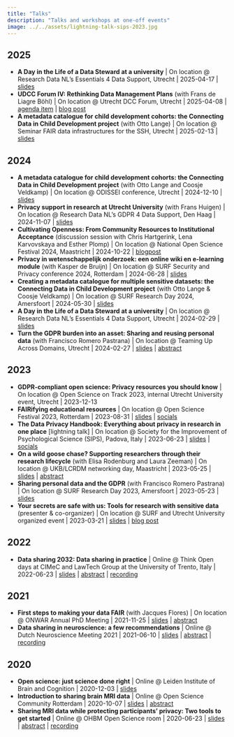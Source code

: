 ```yaml
---
title: "Talks"
description: "Talks and workshops at one-off events"
image: ../../assets/lightning-talk-sips-2023.jpg
---
```


## 2025

- **A Day in the Life of a Data Steward at a university** | On location @ Research Data NL’s Essentials 4 Data Support, Utrecht | 2025-04-17 | [slides](https://osf.io/ceanf)
- **UDCC Forum IV: Rethinking Data Management Plans** (with Frans de Liagre Böhl) | On location @ Utrecht DCC Forum, Utrecht | 2025-04-08 | [agenda item](https://www.uu.nl/en/events/udcc-forum-8-april-data-management-plan) | [blog post](https://www.uu.nl/en/news/udcc-forum-dialogue-vi-rethinking-the-dmp)
- **A metadata catalogue for child development cohorts: the Connecting Data in Child Development project** (with Otto Lange) | On location @ Seminar FAIR data infrastructures for the SSH, Utrecht | 2025-02-13 | [slides](https://doi.org/10.5281/zenodo.14499126)

## 2024

- **A metadata catalogue for child development cohorts: the Connecting Data in Child Development project** (with Otto Lange and Coosje Veldkamp) | On location @ ODISSEI conference, Utrecht | 2024-12-10 | [slides](https://doi.org/10.5281/zenodo.14499126)
- **Privacy support in research at Utrecht University** (with Frans Huigen) | On location @ Research Data NL's GDPR 4 Data Support, Den Haag | 2024-11-07 | [slides](https://doi.org/10.5281/zenodo.14046114)
- **Cultivating Openness: From Community Resources to Institutional Acceptance** (discussion session with Chris Hartgerink, Lena Karvovskaya and Esther Plomp) | On location @ National Open Science Festival 2024, Maastricht | 2024-10-22 | [blogpost](https://doi.org/10.54900/5ftry-a6r07)
- **Privacy in wetenschappelijk onderzoek: een online wiki en e-learning module** (with Kasper de Bruijn) | On location @ SURF Security and Privacy conference 2024, Rotterdam | 2024-06-28 | [slides](https://doi.org/10.5281/zenodo.12627104)
- **Creating a metadata catalogue for multiple sensitive datasets: the Connecting Data in Child Development project** (with Otto Lange & Coosje Veldkamp) | On location @ SURF Research Day 2024, Amersfoort | 2024-05-30 | [slides](https://doi.org/10.5281/zenodo.12699407)
- **A Day in the Life of a Data Steward at a university** | On location @ Research Data NL's Essentials 4 Data Support, Utrecht | 2024-02-29 | [slides](https://osf.io/6s2bt)
- **Turn the GDPR burden into an asset: Sharing and reusing personal data** (with Francisco Romero Pastrana) | On location @ Teaming Up Across Domains, Utrecht |  2024-02-27 | [slides](https://doi.org/10.5281/zenodo.10726850) | [abstract](https://tdcc.nl/evenementen/teaming-up-across-domains/)

## 2023

- **GDPR-compliant open science: Privacy resources you should know** | On location @ Open Science on Track 2023, internal Utrecht University event, Utrecht | 2023-12-13
- **FAIRifying educational resources** | On location @ Open Science Festival 2023, Rotterdam | 2023-08-31 | [slides](https://doi.org/10.5281/zenodo.8382509) | [socials](https://x.com/eScienceCenter/status/1697188948563427390) 
- **The Data Privacy Handbook: Everything about privacy in research in one place** [lightning talk] | On location @ Society for the Improvement of Psychological Science (SIPS), Padova, Italy | 2023-06-23 | [slides](https://osf.io/ecgzu) | [socials](https://x.com/GorillaPsyc/status/1672222638192689155)
- **On a wild goose chase? Supporting researchers through their research lifecycle** (with Elisa Rodenburg and Laura Zeeman) | On location @ UKB/LCRDM networking day, Maastricht | 2023-05-25 | [slides](https://doi.org/10.5281/zenodo.8088867) | [abstract](https://lcrdm.nl/wp-content/uploads/2023/07/Program-Open-Science-Festival-Maastricht-UKB-LCRDM-Networking-Day-2023.pdf)
- **Sharing personal data and the GDPR** (with Francisco Romero Pastrana) | On location @ SURF Research Day 2023, Amersfoort | 2023-05-23 | [slides](https://www.slideshare.net/slideshow/sharing-personal-data-and-the-gdpr-how-can-it-be-done-francisco-romero-pastrana-dorien-huijser-srd23/258248777)
- **Your secrets are safe with us: Tools for research with sensitive data** (presenter & co-organizer) | On location @ SURF and Utrecht University organized event | 2023-03-21 | [slides](https://doi.org/10.5281/zenodo.7778159) | [blog post](https://communities.surf.nl/en/oplossingen-voor-online-onderzoeksomgevingen/article/tools-for-research-with-sensitive-data)

## 2022

- **Data sharing 2032: Data sharing in practice** | Online @ Think Open days at CIMeC and LawTech Group at the University of Trento, Italy | 2022-06-23 | [slides](https://doi.org/10.5281/zenodo.6759094) | [abstract](https://webmagazine.unitn.it/en/evento/cimec/110249/think-open-days) | [recording](https://www.youtube.com/watch?v=T8CnuUa7WnA&list=PLiX54geLkpPJdw_p6ZDh7KOx0IoP_spZS&index=2)

## 2021

- **First steps to making your data FAIR** (with Jacques Flores) | On location @ ONWAR Annual PhD Meeting | 2021-11-25 | [slides](https://osf.io/yb65p/) | [abstract](https://onwarannualmeeting.wixsite.com/onwar/metascience)
- **Data sharing in neuroscience: a few recommendations** | Online @ Dutch Neuroscience Meeting 2021 | 2021-06-10 | [slides](https://osf.io/h7k35/) | [abstract](https://dnm21.azuleon.org/illustrated-programme) | [recording](https://www.youtube.com/watch?v=CGAehAMv9wY&list=PLvYm9o6tx99O-1Ko9-Fvlo77VoUy-oaw7&index=3)

## 2020

- **Open science: just science done right** | Online @ Leiden Institute of Brain and Cognition | 2020-12-03 | [slides](https://osf.io/gue9z/)
- **Introduction to sharing brain MRI data** | Online @ Open Science Community Rotterdam | 2020-10-07 | [slides](https://osf.io/rzqcj/) | [abstract](https://www.openscience-rotterdam.com/2020/10/07/sharing-mri-oct2020/)
- **Sharing MRI data while protecting participants' privacy: Two tools to get started** | Online @ OHBM Open Science room | 2020-06-23 | [slides](https://doi.org/10.5281/zenodo.3905949) | [abstract](https://github.com/ohbm/osr2020/issues/55) | [recording](https://youtu.be/orX-nOT-Tyo?t=1745)

